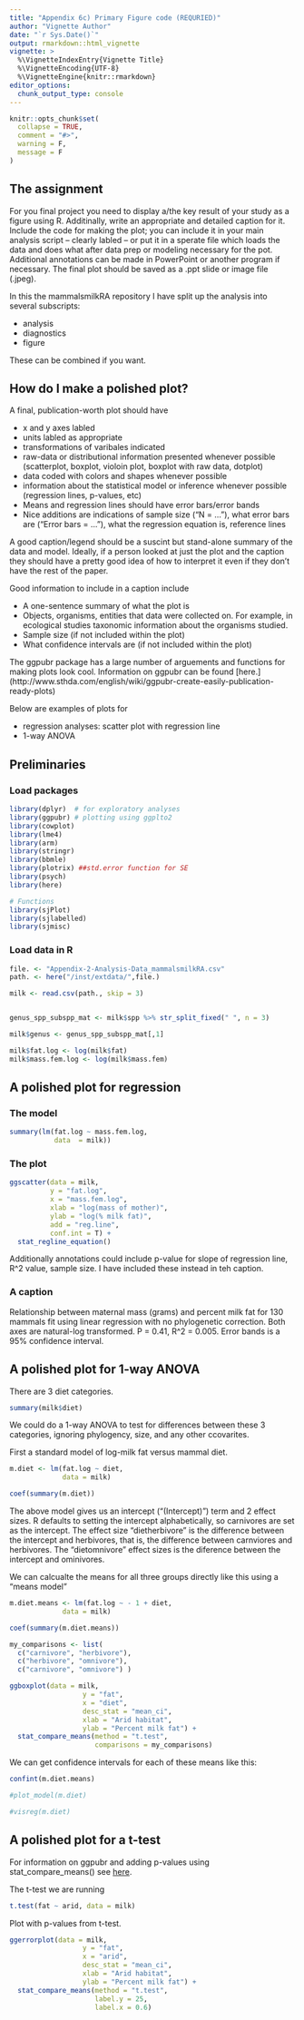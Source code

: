 ```yaml
---
title: "Appendix 6c) Primary Figure code (REQURIED)"
author: "Vignette Author"
date: "`r Sys.Date()`"
output: rmarkdown::html_vignette
vignette: >
  %\VignetteIndexEntry{Vignette Title}
  %\VignetteEncoding{UTF-8}
  %\VignetteEngine{knitr::rmarkdown}
editor_options: 
  chunk_output_type: console
---
```


```r
knitr::opts_chunk$set(
  collapse = TRUE,
  comment = "#>",
  warning = F,
  message = F
)
```



## The assignment

For you final project you need to display a/the key result of your study as a figure using R. Additinally, write an appropriate and detailed caption for it.  Include the code for making the plot; you can include it in your main analysis script -- clearly labled -- or put it in a sperate file which loads the data and does what after data prep or modeling necessary for the pot.  Additional annotations can be made in PowerPoint or another program if necessary.  The final plot should be saved as a .ppt slide or image file (.jpeg).


In this the mammalsmilkRA repository I have split up the analysis into several subscripts:

* analysis
* diagnostics
* figure

These can be combined if you want.

## How do I make a polished plot?

A final, publication-worth plot should have

* x and y axes labled
* units labled as appropriate
* transformations of varibales indicated
* raw-data or distributional information presented whenever possible (scatterplot, boxplot, violoin plot, boxplot with raw data, dotplot)
* data coded with colors and shapes whenever possible
* information about the statistical model or inference whenever possible (regression lines, p-values, etc)
* Means and regression lines should have error bars/error bands
* Nice additions are indications of sample size ("N = ..."), what error bars are ("Error bars = ..."), what the regression equation is, reference lines

A good caption/legend should be a suscint but stand-alone summary of the data and model.  Ideally, if a person looked at just the plot and the caption they should have a pretty good idea of how to interpret it even if they don't have the rest of the paper.  


Good information to include in a caption include

* A one-sentence summary of what the plot is
* Objects, organisms, entities that data were collected on.  For example, in ecological studies taxonomic information about the organisms studied.
* Sample size (if not included within the plot)
* What confidence intervals are (if not included within the plot)


The ggpubr package has a large number of arguements and functions for making plots look cool. Information on ggpubr can be found [here.]
(http://www.sthda.com/english/wiki/ggpubr-create-easily-publication-ready-plots)

Below are examples of plots for 

* regression analyses: scatter plot with regression line
* 1-way ANOVA


## Preliminaries

### Load packages
```r
library(dplyr)  # for exploratory analyses
library(ggpubr) # plotting using ggplto2
library(cowplot)
library(lme4)
library(arm)
library(stringr) 
library(bbmle)
library(plotrix) ##std.error function for SE
library(psych)
library(here)

# Functions
library(sjPlot)
library(sjlabelled)
library(sjmisc)
```


### Load data in R
```r
file. <- "Appendix-2-Analysis-Data_mammalsmilkRA.csv"
path. <- here("/inst/extdata/",file.)

milk <- read.csv(path., skip = 3)


genus_spp_subspp_mat <- milk$spp %>% str_split_fixed(" ", n = 3)

milk$genus <- genus_spp_subspp_mat[,1]
```


```r
milk$fat.log <- log(milk$fat)
milk$mass.fem.log <- log(milk$mass.fem)
```



## A polished plot for regression


### The model
```r
summary(lm(fat.log ~ mass.fem.log,
           data  = milk))
```


### The plot

```r
ggscatter(data = milk,
          y = "fat.log",
          x = "mass.fem.log",
          xlab = "log(mass of mother)",
          ylab = "log(% milk fat)",
          add = "reg.line",
          conf.int = T) +
  stat_regline_equation()
```

Additionally annotations could include
p-value for slope of regression line, R^2 value, sample size.  I have included these instead in teh caption.

### A caption

Relationship between maternal mass (grams) and percent milk fat for 130 mammals fit using linear regression with no phylogenetic correction.  Both axes are natural-log transformed.  P = 0.41, R^2 = 0.005.  Error bands is a 95% confidence interval.



## A polished plot for 1-way ANOVA

There are 3 diet categories.
```r
summary(milk$diet)
```

We could do a 1-way ANOVA to test for differences between these 3 categories, ignoring phylogency, size, and any other ccovarites.


First a standard model of log-milk fat versus mammal diet.
```r
m.diet <- lm(fat.log ~ diet, 
             data = milk)

coef(summary(m.diet))
```

The above model gives us an intercept ("(Intercept)") term and 2 effect sizes.  R defaults to setting the intercept alphabetically, so carnivores are set as the intercept.  The effect size "dietherbivore" is the difference between the intercept and herbivores, that is, the difference between  carnviores and herbivores. The "dietomnivore" effect sizes is the diference between the intercept and ominivores.

We can calcualte the means for all three groups directly like this using a "means model"


```r
m.diet.means <- lm(fat.log ~ - 1 + diet, 
             data = milk)

coef(summary(m.diet.means))
```


```r
my_comparisons <- list(
  c("carnivore", "herbivore"), 
  c("herbivore", "omnivore"), 
  c("carnivore", "omnivore") )

ggboxplot(data = milk,
                  y = "fat",
                  x = "diet",
                  desc_stat = "mean_ci",
                  xlab = "Arid habitat",
                  ylab = "Percent milk fat") +
  stat_compare_means(method = "t.test",
                     comparisons = my_comparisons)
```


We can get confidence intervals for each of these means like this:
```r
confint(m.diet.means)
```

```r
#plot_model(m.diet)

#visreg(m.diet)
```

## A polished plot for a t-test

For information on ggpubr and adding p-values using stat_compare_means() see [here](http://www.sthda.com/english/articles/24-ggpubr-publication-ready-plots/76-add-p-values-and-significance-levels-to-ggplots/).


The t-test we are running
```r
t.test(fat ~ arid, data = milk)
```

Plot with p-values from t-test.
```r
ggerrorplot(data = milk,
                  y = "fat",
                  x = "arid",
                  desc_stat = "mean_ci",
                  xlab = "Arid habitat",
                  ylab = "Percent milk fat") +
  stat_compare_means(method = "t.test",
                     label.y = 25,
                     label.x = 0.6)
```


